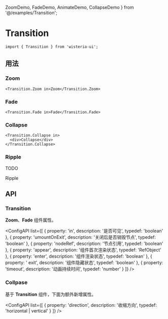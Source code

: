   ZoomDemo,
  FadeDemo,
  AnimateDemo,
  CollapseDemo
} from '@/examples/Transition';

# Transition

```tsx
import { Transition } from 'wisteria-ui';
```

## 用法

### Zoom

```tsx
<Transition.Zoom in>Zoom</Transition.Zoom>
```

<CodeDemoArea label="Zoom Transition">
  <AnimateDemo defaultVisible TransitionComponent={Transition.Zoom} />
</CodeDemoArea>

### Fade

```tsx
<Transition.Fade in>Fade</Transition.Fade>
```

<CodeDemoArea label="Fade Transition">
  <AnimateDemo TransitionComponent={Transition.Fade} />
</CodeDemoArea>

### Collapse

```tsx
<Transition.Collapse in>
  <div>Collapse</div>
</Transition.Collapse>
```

<CodeDemoArea label="Collapse Transition">
  <CollapseDemo />
</CodeDemoArea>

### Ripple

<Callout type="warning">TODO</Callout>

<CodeDemoArea label="Ripple Transition">
  <div class="text-white cursor-pointer bg-violet-400 w-56 h-24 rounded relative flex items-center justify-center">
    <span class="font-bold text-2xl italic">Ripple</span>
    <Transition.Ripple />
  </div>
</CodeDemoArea>

## API

### Transition

<Callout type="info">**Zoom**、**Fade** 组件属性。</Callout>

<ConfigAPI
  list={[
    {
      property: 'in',
      description: '是否可见',
      typedef: 'boolean'
    },
    {
      property: 'umountOnExit',
      description: '关闭后是否销毁节点',
      typedef: 'boolean'
    },
    {
      property: 'nodeRef',
      description: '节点引用',
      typedef: 'boolean'
    },
    {
      property: 'appear',
      description: '组件首次渲染状态',
      typedef: 'RefObject'
    },
    {
      property: 'enter',
      description: '组件渲染状态',
      typedef: 'boolean'
    },
    {
      property: ' exit',
      description: '组件隐藏状态',
      typedef: 'boolean'
    },
    {
      property: 'timeout',
      description: '动画持续时间',
      typedef: 'number'
    }
  ]}
/>

### Collpase

<Callout type="info">基于 **Transition** 组件，下面为额外新增属性。</Callout>

<ConfigAPI
  list={[
    {
      property: 'direction',
      description: '收缩方向',
      typedef: 'horizontal | vertical'
    }
  ]}
/>
